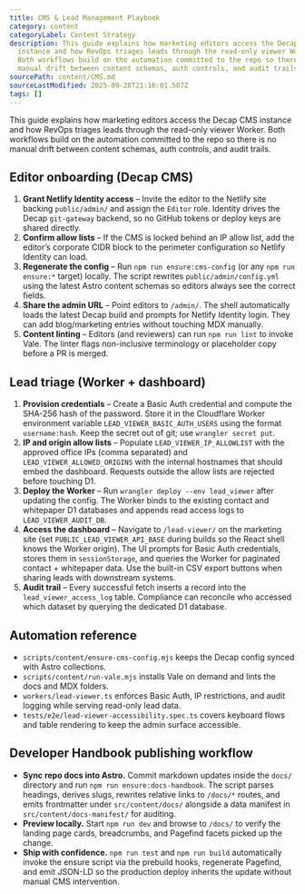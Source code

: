 ```yaml
---
title: CMS & Lead Management Playbook
category: content
categoryLabel: Content Strategy
description: This guide explains how marketing editors access the Decap CMS
  instance and how RevOps triages leads through the read-only viewer Worker.
  Both workflows build on the automation committed to the repo so there is no
  manual drift between content schemas, auth controls, and audit trails.
sourcePath: content/CMS.md
sourceLastModified: 2025-09-28T21:16:01.507Z
tags: []
---
```


This guide explains how marketing editors access the Decap CMS instance and how
RevOps triages leads through the read-only viewer Worker. Both workflows build
on the automation committed to the repo so there is no manual drift between
content schemas, auth controls, and audit trails.

## Editor onboarding (Decap CMS)

1. **Grant Netlify Identity access** – Invite the editor to the Netlify site
   backing `public/admin/` and assign the `Editor` role. Identity drives the
   Decap `git-gateway` backend, so no GitHub tokens or deploy keys are shared
   directly.
2. **Confirm allow lists** – If the CMS is locked behind an IP allow list, add
   the editor’s corporate CIDR block to the perimeter configuration so Netlify
   Identity can load.
3. **Regenerate the config** – Run `npm run ensure:cms-config` (or any
   `npm run ensure:*` target) locally. The script rewrites
   `public/admin/config.yml` using the latest Astro content schemas so editors
   always see the correct fields.
4. **Share the admin URL** – Point editors to `/admin/`. The shell automatically
   loads the latest Decap build and prompts for Netlify Identity login. They can
   add blog/marketing entries without touching MDX manually.
5. **Content linting** – Editors (and reviewers) can run `npm run lint` to invoke
   Vale. The linter flags non-inclusive terminology or placeholder copy before a
   PR is merged.

## Lead triage (Worker + dashboard)

1. **Provision credentials** – Create a Basic Auth credential and compute the
   SHA-256 hash of the password. Store it in the Cloudflare Worker environment
   variable `LEAD_VIEWER_BASIC_AUTH_USERS` using the format
   `username:hash`. Keep the secret out of git; use `wrangler secret put`.
2. **IP and origin allow lists** – Populate `LEAD_VIEWER_IP_ALLOWLIST` with the
   approved office IPs (comma separated) and `LEAD_VIEWER_ALLOWED_ORIGINS` with
   the internal hostnames that should embed the dashboard. Requests outside the
   allow lists are rejected before touching D1.
3. **Deploy the Worker** – Run `wrangler deploy --env lead_viewer` after updating
   the config. The Worker binds to the existing contact and whitepaper D1
   databases and appends read access logs to `LEAD_VIEWER_AUDIT_DB`.
4. **Access the dashboard** – Navigate to `/lead-viewer/` on the marketing site
   (set `PUBLIC_LEAD_VIEWER_API_BASE` during builds so the React shell knows the
   Worker origin). The UI prompts for Basic Auth credentials, stores them in
   `sessionStorage`, and queries the Worker for paginated contact + whitepaper
   data. Use the built-in CSV export buttons when sharing leads with downstream
   systems.
5. **Audit trail** – Every successful fetch inserts a record into the
   `lead_viewer_access_log` table. Compliance can reconcile who accessed which
   dataset by querying the dedicated D1 database.

## Automation reference

- `scripts/content/ensure-cms-config.mjs` keeps the Decap config synced with
  Astro collections.
- `scripts/content/run-vale.mjs` installs Vale on demand and lints the docs and
  MDX folders.
- `workers/lead-viewer.ts` enforces Basic Auth, IP restrictions, and audit
  logging while serving read-only lead data.
- `tests/e2e/lead-viewer-accessibility.spec.ts` covers keyboard flows and table
  rendering to keep the admin surface accessible.

## Developer Handbook publishing workflow

- **Sync repo docs into Astro.** Commit markdown updates inside the `docs/`
  directory and run `npm run ensure:docs-handbook`. The script parses headings,
  derives slugs, rewrites relative links to `/docs/*` routes, and emits
  frontmatter under `src/content/docs/` alongside a data manifest in
  `src/content/docs-manifest/` for auditing.
- **Preview locally.** Start `npm run dev` and browse to `/docs/` to verify the
  landing page cards, breadcrumbs, and Pagefind facets picked up the change.
- **Ship with confidence.** `npm run test` and `npm run build` automatically
  invoke the ensure script via the prebuild hooks, regenerate Pagefind, and emit
  JSON-LD so the production deploy inherits the update without manual CMS
  intervention.
